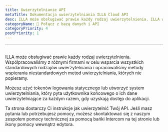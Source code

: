 ```yaml
---
title: Uwierzytelnianie API
metaTitle: Dokumentacja uwierzytelniania ILLA Cloud API
desc: ILLA może obsługiwać prawie każdy rodzaj uwierzytelnienia. ILLA współpracuje z różnymi firmami w celu wsparcia wszystkich standardowych typów uwierzytelniania i opracowała metody wspierania niestandardowych metod uwierzytelniania, których nie popieramy.
categoryName: 📲 Połącz z bazą danych i API
categoryPriority: 4
postPriority: 1
---
```


* * *

## <h2 hidden>API authentication</h2>

ILLA może obsługiwać prawie każdy rodzaj uwierzytelnienia. Współpracowaliśmy z różnymi firmami w celu wsparcia wszystkich standardowych rodzajów uwierzytelniania i opracowaliśmy metody wspierania niestandardowych metod uwierzytelniania, których nie popieramy.

Możesz użyć tokenów logowania statycznego lub utworzyć system uwierzytelniania, który pyta użytkownika końcowego o ich dane uwierzytelniające za każdym razem, gdy uzyskają dostęp do aplikacji.

Ta strona dostarczy Ci instrukcje jak uwierzytelnić Twój API. Jeśli masz pytania lub potrzebujesz pomocy, możesz skontaktować się z naszym zespołem pomocy technicznej za pomocą bańki Intercom na tej stronie lub ikony pomocy wewnątrz edytora.
